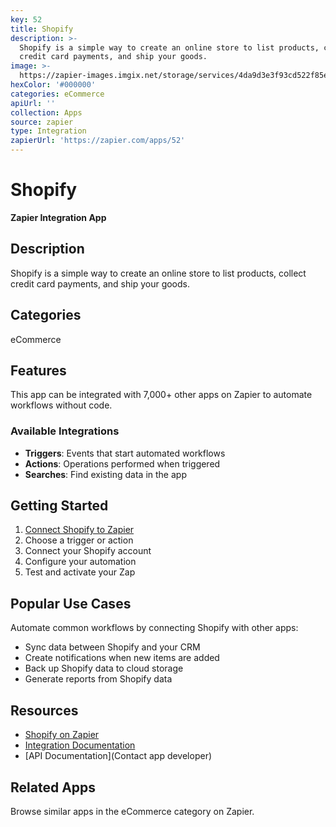 ```yaml
---
key: 52
title: Shopify
description: >-
  Shopify is a simple way to create an online store to list products, collect
  credit card payments, and ship your goods.
image: >-
  https://zapier-images.imgix.net/storage/services/4da9d3e3f93cd522f85e1b0695341f89.png?auto=format%2Ccompress&ixlib=python-3.0.0&q=50
hexColor: '#000000'
categories: eCommerce
apiUrl: ''
collection: Apps
source: zapier
type: Integration
zapierUrl: 'https://zapier.com/apps/52'
---
```

# Shopify

**Zapier Integration App**

## Description

Shopify is a simple way to create an online store to list products, collect credit card payments, and ship your goods.

## Categories

eCommerce

## Features

This app can be integrated with 7,000+ other apps on Zapier to automate workflows without code.

### Available Integrations

- **Triggers**: Events that start automated workflows
- **Actions**: Operations performed when triggered
- **Searches**: Find existing data in the app

## Getting Started

1. [Connect Shopify to Zapier](https://zapier.com/apps/52)
2. Choose a trigger or action
3. Connect your Shopify account
4. Configure your automation
5. Test and activate your Zap

## Popular Use Cases

Automate common workflows by connecting Shopify with other apps:

- Sync data between Shopify and your CRM
- Create notifications when new items are added
- Back up Shopify data to cloud storage
- Generate reports from Shopify data

## Resources

- [Shopify on Zapier](https://zapier.com/apps/52)
- [Integration Documentation](https://zapier.com/apps/52/integrations)
- [API Documentation](Contact app developer)

## Related Apps

Browse similar apps in the eCommerce category on Zapier.
